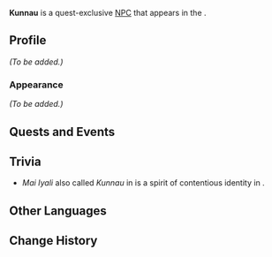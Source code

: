 {{Meta
<!-- Remove this template after adding the missing info -->
|missing_NPC_profile  = yes
<!--
|missing_NPC_idle     = yes
|missing_NPC_dialogue = yes
-->
}}
{{Character Infobox
|type             = Quest NPC
|image            = NPC Kunnau.png
|realname         = <!-- Optional, if different from in-game name -->
|deceased         = <!-- Past (for deceased prior to events of the game) or free response -->
|region           = Natlan
|location         = Natlan
|affiliation      = Masters of the Night-Wind
|title            = 

|ancestry         = <!-- Clan/family -->
|father           = 
|mother           = 
|spouse           = 
|sibling          = 
|child            = 
|relative         = 

|voiceEN          = 
|voiceCN          = 
|voiceJP          = 
|voiceKR          = 
}}
'''Kunnau''' is a quest-exclusive [[NPC]] that appears in the {{Quest|Beneath the Secret Source}}.
<!--
==Location==
{{subst:#tag:gallery|
NPC Location {{subst:#titleparts:{{subst:PAGENAME}}}}.png{{subst:!}}{{subst:#titleparts:{{subst:PAGENAME}}}}'s location
NPC Location {{subst:#titleparts:{{subst:PAGENAME}}}} Context.png{{subst:!}}Additional context
}}
-->
==Profile==
<!--Detailed story/lore information goes here.-->
''(To be added.)''

===Appearance===
<!--Keep appearance section short and concise. Limit to 2 paragraphs with 3-4 sentences each.-->
''(To be added.)''

==Quests and Events==
{{Quests and Events}}
<!--
==Idle Quotes==
{{Dialogue Start}}
:{{DIcon|Idle}} {{Tx}}
::{{A|VO {{subst:#titleparts:{{subst:PAGENAME}}}} 01.ogg}} "{{Tx}}"
{{Dialogue End}}

==Dialogue==
{{Dialogue Start}}
:'''{{subst:#titleparts:{{subst:PAGENAME}}}}:''' 
:{{DIcon}}
{{Dialogue End}}

==Event Dialogue==
===Event Name===
{{Dialogue Start}}
:'''{{subst:#titleparts:{{subst:PAGENAME}}}}:'''
{{Dialogue End}}
-->
==Trivia==
* ''Mai Iyali'' also called ''Kunnau'' in {{w|Kano (city)|Kano}} is a spirit of contentious identity in {{w|Hausa animism}}.

==Other Languages==
{{Other Languages|default_hidden=1
|en      = Kunnau
|zhs     = 昆纳乌
|zhs_rm  = Kūnnàwū
|zht     = 昆納烏
|zht_rm  = Kūnnàwū
|ja      = クーナウ
|ja_rm   = Kuunau
|ko      = 쿤나우
|es      = Kunnau
|fr      = Kunnau
|ru      = Куннау
|th      = Kunnau
|vi      = Kunnau
|de      = Kunnau
|id      = Kunnau
|pt      = Kunnau
|tr      = Kunnau
|it      = Kunnau
}}

==Change History==
{{Change History|5.1}}
<!--
==References==
{{Reflist}}
-->
